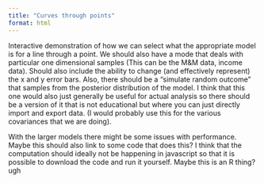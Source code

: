 ```yaml
---
title: "Curves through points"
format: html
---
```


Interactive demonstration of how we can select what the appropriate model is for a line through a point. We should also have a mode that deals with particular one dimensional samples (This can be the M&M data, income data). Should also include the ability to change (and effectively represent) the x and y error bars. Also, there should be a "simulate random outcome" that samples from the posterior distribution of the model. I think that this one would also just generally be useful for actual analysis so there should be a version of it that is not educational but where you can just directly import and export data. (I would probably use this for the various covariances that we are doing). 

With the larger models there might be some issues with performance. Maybe this should also link to some code that does this? I think that the computation should ideally not be happening in javascript so that it is possible to download the code and run it yourself. Maybe this is an R thing? ugh

